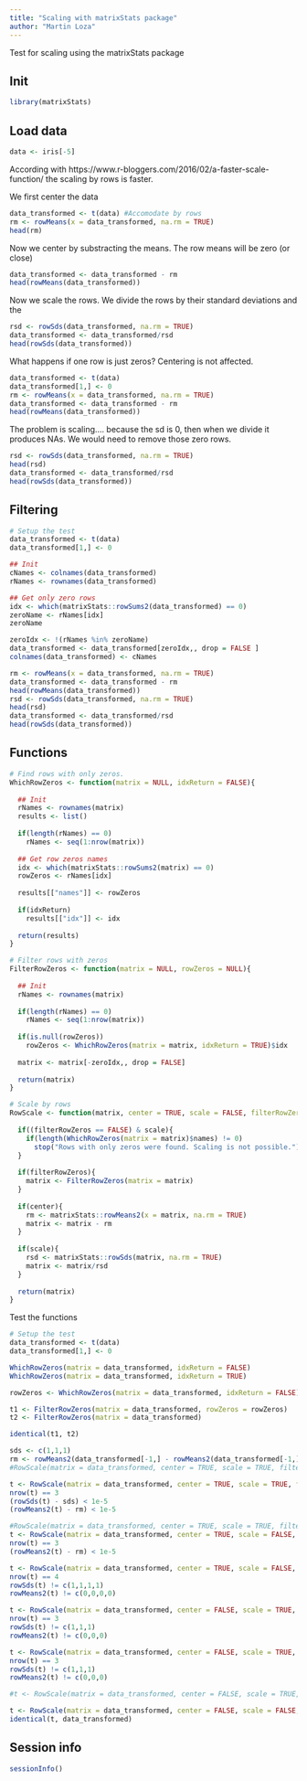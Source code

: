 ```yaml
---
title: "Scaling with matrixStats package"
author: "Martin Loza"
---
```


Test for scaling using the matrixStats package

## Init 

```r
library(matrixStats)
```

## Load data

```r
data <- iris[-5]
```

According with https://www.r-bloggers.com/2016/02/a-faster-scale-function/ the scaling by rows is faster.

We first center the data 
 
```r
data_transformed <- t(data) #Accomodate by rows
rm <- rowMeans(x = data_transformed, na.rm = TRUE)
head(rm)
```

Now we center by substracting the means. The row means will be zero (or close)

```r
data_transformed <- data_transformed - rm
head(rowMeans(data_transformed))
```

Now we scale the rows. We divide the rows by their standard deviations and the 

```r
rsd <- rowSds(data_transformed, na.rm = TRUE)
data_transformed <- data_transformed/rsd
head(rowSds(data_transformed))
```

What happens if one row is just zeros?
Centering is not affected.

```r
data_transformed <- t(data)
data_transformed[1,] <- 0
rm <- rowMeans(x = data_transformed, na.rm = TRUE)
data_transformed <- data_transformed - rm
head(rowMeans(data_transformed))
```

The problem is scaling.... because the sd is 0, then when we divide it produces NAs. We would need to remove those zero rows.

```r
rsd <- rowSds(data_transformed, na.rm = TRUE)
head(rsd)
data_transformed <- data_transformed/rsd
head(rowSds(data_transformed))
```

## Filtering 

```r
# Setup the test
data_transformed <- t(data)
data_transformed[1,] <- 0

## Init
cNames <- colnames(data_transformed)
rNames <- rownames(data_transformed)

## Get only zero rows 
idx <- which(matrixStats::rowSums2(data_transformed) == 0)
zeroName <- rNames[idx]
zeroName

zeroIdx <- !(rNames %in% zeroName)
data_transformed <- data_transformed[zeroIdx,, drop = FALSE ]
colnames(data_transformed) <- cNames

rm <- rowMeans(x = data_transformed, na.rm = TRUE)
data_transformed <- data_transformed - rm
head(rowMeans(data_transformed))
rsd <- rowSds(data_transformed, na.rm = TRUE)
head(rsd)
data_transformed <- data_transformed/rsd
head(rowSds(data_transformed))
```

## Functions

```r
# Find rows with only zeros.
WhichRowZeros <- function(matrix = NULL, idxReturn = FALSE){
  
  ## Init
  rNames <- rownames(matrix)
  results <- list()
  
  if(length(rNames) == 0)
    rNames <- seq(1:nrow(matrix))
  
  ## Get row zeros names 
  idx <- which(matrixStats::rowSums2(matrix) == 0)
  rowZeros <- rNames[idx]
  
  results[["names"]] <- rowZeros
  
  if(idxReturn)
    results[["idx"]] <- idx
  
  return(results)
}

# Filter rows with zeros
FilterRowZeros <- function(matrix = NULL, rowZeros = NULL){
  
  ## Init
  rNames <- rownames(matrix)
  
  if(length(rNames) == 0)
    rNames <- seq(1:nrow(matrix))
  
  if(is.null(rowZeros))
    rowZeros <- WhichRowZeros(matrix = matrix, idxReturn = TRUE)$idx
  
  matrix <- matrix[-zeroIdx,, drop = FALSE]
  
  return(matrix)
}

# Scale by rows
RowScale <- function(matrix, center = TRUE, scale = FALSE, filterRowZeros = FALSE){
  
  if((filterRowZeros == FALSE) & scale){
    if(length(WhichRowZeros(matrix = matrix)$names) != 0)
      stop("Rows with only zeros were found. Scaling is not possible.")
  }
  
  if(filterRowZeros){
    matrix <- FilterRowZeros(matrix = matrix)
  }
  
  if(center){
    rm <- matrixStats::rowMeans2(x = matrix, na.rm = TRUE)
    matrix <- matrix - rm
  }
  
  if(scale){
    rsd <- matrixStats::rowSds(matrix, na.rm = TRUE)
    matrix <- matrix/rsd
  }
  
  return(matrix)
}
```

Test the functions

```r
# Setup the test
data_transformed <- t(data)
data_transformed[1,] <- 0

WhichRowZeros(matrix = data_transformed, idxReturn = FALSE)
WhichRowZeros(matrix = data_transformed, idxReturn = TRUE)
```

```r
rowZeros <- WhichRowZeros(matrix = data_transformed, idxReturn = FALSE)

t1 <- FilterRowZeros(matrix = data_transformed, rowZeros = rowZeros)
t2 <- FilterRowZeros(matrix = data_transformed)

identical(t1, t2)
```

```r
sds <- c(1,1,1)
rm <- rowMeans2(data_transformed[-1,] - rowMeans2(data_transformed[-1,]))
#RowScale(matrix = data_transformed, center = TRUE, scale = TRUE, filterRowZeros = FALSE)

t <- RowScale(matrix = data_transformed, center = TRUE, scale = TRUE, filterRowZeros = TRUE)
nrow(t) == 3
(rowSds(t) - sds) < 1e-5
(rowMeans2(t) - rm) < 1e-5

#RowScale(matrix = data_transformed, center = TRUE, scale = TRUE, filterRowZeros = FALSE)
t <- RowScale(matrix = data_transformed, center = TRUE, scale = FALSE, filterRowZeros = TRUE)
nrow(t) == 3
(rowMeans2(t) - rm) < 1e-5

t <- RowScale(matrix = data_transformed, center = TRUE, scale = FALSE, filterRowZeros = FALSE)
nrow(t) == 4
rowSds(t) != c(1,1,1,1)
rowMeans2(t) != c(0,0,0,0)

t <- RowScale(matrix = data_transformed, center = FALSE, scale = TRUE, filterRowZeros = TRUE)
nrow(t) == 3
rowSds(t) != c(1,1,1)
rowMeans2(t) != c(0,0,0)

t <- RowScale(matrix = data_transformed, center = FALSE, scale = TRUE, filterRowZeros = TRUE)
nrow(t) == 3
rowSds(t) != c(1,1,1)
rowMeans2(t) != c(0,0,0)

#t <- RowScale(matrix = data_transformed, center = FALSE, scale = TRUE, filterRowZeros = FALSE)

t <- RowScale(matrix = data_transformed, center = FALSE, scale = FALSE, filterRowZeros = FALSE)
identical(t, data_transformed)
```
## Session info

```r
sessionInfo()
```











